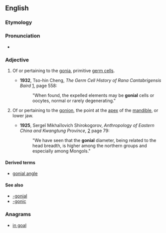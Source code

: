 ==English==

===Etymology===
{{suffix|gonion|al|lang=en}}

===Pronunciation===
* {{IPA|ˈɡoʊniəl|lang=en}}

===Adjective===
{{en-adj|-}}

# {{label|en|cytology}} Of or pertaining to the [[gonia]], primitive [[germ cell]]s.
#* '''1932''', Tso-hin Cheng, ''The Germ Cell History of Rana Cantabrigensis Baird'' [http://books.google.com/books?id=7Pg4AAAAMAAJ], page 558:
#*: "When found, the expelled elements may be '''gonial''' cells or oocytes, normal or rarely degenerating."
# {{label|en|anatomy|dentistry}} Of or pertaining to the [[gonion]], the point at the [[apex]] of the [[mandible]], or lower jaw.
#* '''1925''', Sergeĭ Mikhaĭlovich Shirokogorov, ''Anthropology of Eastern China and Kwangtung Province'', [http://books.google.com/books?id=6HEggE3jEH4C] page 79:
#*: "We have seen that the '''gonial''' diameter, being related to the head breadth, is higher among the northern groups and especially among Mongols."

====Derived terms====
* [[gonial angle]]

====See also====
* [[-gonial]]
* [[-gonic]]

===Anagrams===
* [[in goal#English|in goal]]